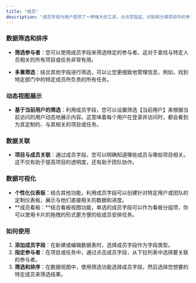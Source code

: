```yaml
---
title: "成员"
description: "成员字段为用户提供了一种强大的工具，允许您指定、识别和分类项目中的参与者。这种字段类型特别适用于那些需要跟踪项目分配或团队合作的应用程序。通过利用成员字段，您可以轻松地管理和区分与特定项目或任务相关的人员。"
---
```


### 数据筛选和排序

* **筛选参与者**：您可以使用成员字段来筛选特定的参与者。这对于查找与特定人员相关的所有项目或任务非常有用。

* **多重筛选**：结合其他字段进行筛选，可以让您更细致地管理信息，例如，找到特定部门中的特定成员所负责的所有任务。

### 动态视图展示

* **基于当前用户的筛选**：利用成员字段，您可以设置筛选【当前用户】来根据当前访问的用户动态地展示内容。这意味着每个用户在登录并访问时，都会看到为其定制的、与其相关的项目或任务。

### 数据关联

* **项目与成员关联**：通过成员字段，您可以明确知道哪些成员与哪些项目相关。这不仅有助于提高项目的透明度，还有助于团队协作。

### 数据可视化

* **个性化仪表板**：结合其他功能，利用成员字段可以创建针对特定用户或团队的定制仪表板，展示与他们直接相关的数据和进度。
* **成员看板：**结合看板视图功能，单选的成员字段可以作为看板分组项，你可以使用卡片的拖拽的形式更方便的给成员安排任务。

### 如何使用

1. **添加成员字段**：在新建或编辑数据表时，选择成员字段作为字段类型。
2. **指定参与者**：在项目或任务中，通过点击成员字段，从下拉列表中选择要关联的参与者。
3. **筛选和排序**：在数据视图中，使用筛选功能选择成员字段，然后选择您想要的特定成员来筛选结果。

